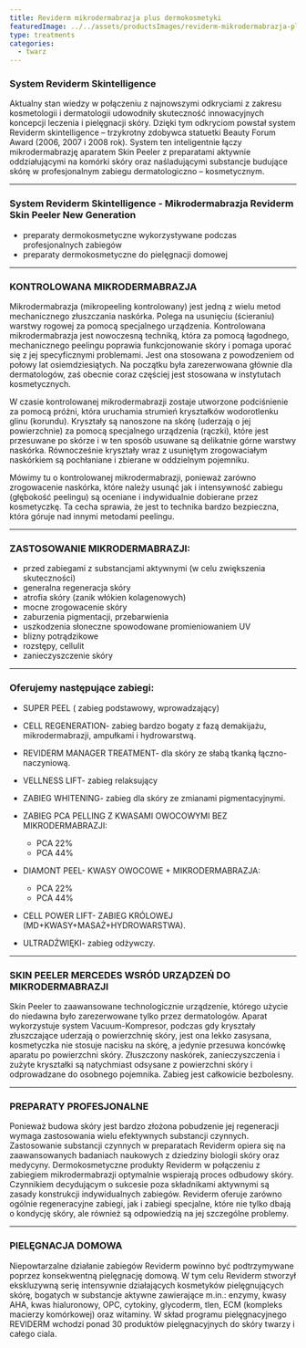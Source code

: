 ```yaml
---
title: Reviderm mikrodermabrazja plus dermokosmetyki
featuredImage: ../../assets/productsImages/reviderm-mikrodermabrazja-plus-dermokosmetyki.jpg
type: treatments
categories:
  - twarz
---
```


### System Reviderm Skintelligence

Aktualny stan wiedzy w połączeniu z najnowszymi odkryciami z zakresu kosmetologii i dermatologii udowodniły skuteczność innowacyjnych koncepcji leczenia i pielęgnacji skóry. Dzięki tym odkryciom powstał system Reviderm skintelligence – trzykrotny zdobywca statuetki Beauty Forum Award (2006, 2007 i 2008 rok). System ten inteligentnie łączy mikrodermabrazję aparatem Skin Peeler z preparatami aktywnie oddziałującymi na komórki skóry oraz naśladującymi substancje budujące skórę w profesjonalnym zabiegu dermatologiczno – kosmetycznym.

---

### System Reviderm Skintelligence - Mikrodermabrazja Reviderm Skin Peeler New Generation

- preparaty dermokosmetyczne wykorzystywane podczas profesjonalnych zabiegów
- preparaty dermokosmetyczne do pielęgnacji domowej

---

### KONTROLOWANA MIKRODERMABRAZJA

Mikrodermabrazja (mikropeeling kontrolowany) jest jedną z wielu metod mechanicznego złuszczania naskórka. Polega na usunięciu (ścieraniu) warstwy rogowej za pomocą specjalnego urządzenia. Kontrolowana mikrodermabrazja jest nowoczesną techniką, która za pomocą łagodnego, mechanicznego peelingu poprawia funkcjonowanie skóry i pomaga uporać się z jej specyficznymi problemami. Jest ona stosowana z powodzeniem od połowy lat osiemdziesiątych. Na początku była zarezerwowana głównie dla dermatologów, zaś obecnie coraz częściej jest stosowana w instytutach kosmetycznych.

W czasie kontrolowanej mikrodermabrazji zostaje utworzone podciśnienie za pomocą próżni, która uruchamia strumień kryształków wodorotlenku glinu (korundu). Kryształy są nanoszone na skórę (uderzają o jej powierzchnie) za pomocą specjalnego urządzenia (rączki), które jest przesuwane po skórze i w ten sposób usuwane są delikatnie górne warstwy naskórka. Równocześnie kryształy wraz z usuniętym zrogowaciałym naskórkiem są pochłaniane i zbierane w oddzielnym pojemniku.

Mówimy tu o kontrolowanej mikrodermabrazji, ponieważ zarówno zrogowacenie naskórka, które należy usunąć jak i intensywność zabiegu (głębokość peelingu) są oceniane i indywidualnie dobierane przez kosmetyczkę. Ta cecha sprawia, że jest to technika bardzo bezpieczna, która góruje nad innymi metodami peelingu.

---

### ZASTOSOWANIE MIKRODERMABRAZJI:

- przed zabiegami z substancjami aktywnymi (w celu zwiększenia skuteczności)
- generalna regeneracja skóry
- atrofia skóry (zanik włókien kolagenowych)
- mocne zrogowacenie skóry
- zaburzenia pigmentacji, przebarwienia
- uszkodzenia słoneczne spowodowane promieniowaniem UV
- blizny potrądzikowe
- rozstępy, cellulit
- zanieczyszczenie skóry

---

### Oferujemy następujące zabiegi:

- SUPER PEEL ( zabieg podstawowy, wprowadzający)
- CELL REGENERATION- zabieg bardzo bogaty z fazą demakijażu, mikrodermabrazji, ampułkami i hydrowarstwą.
- REVIDERM MANAGER TREATMENT- dla skóry ze słabą tkanką łączno-naczyniową.
- VELLNESS LIFT- zabieg relaksujący
- ZABIEG WHITENING- zabieg dla skóry ze zmianami pigmentacyjnymi.
- ZABIEG PCA PELLING Z KWASAMI OWOCOWYMI BEZ MIKRODERMABRAZJI:

  - PCA 22%
  - PCA 44%

- DIAMONT PEEL- KWASY OWOCOWE + MIKRODERMABRAZJA:

  - PCA 22%
  - PCA 44%

- CELL POWER LIFT- ZABIEG KRÓLOWEJ (MD+KWASY+MASAŻ+HYDROWARSTWA).
- ULTRADŹWIĘKI- zabieg odżywczy.

---

### SKIN PEELER MERCEDES WSRÓD URZĄDZEŃ DO MIKRODERMABRAZJI

Skin Peeler to zaawansowane technologicznie urządzenie, którego użycie do niedawna było zarezerwowane tylko przez dermatologów. Aparat wykorzystuje system Vacuum-Kompresor, podczas gdy kryształy złuszczające uderzają o powierzchnię skóry, jest ona lekko zasysana, kosmetyczka nie stosuje nacisku na skórę, a jedynie przesuwa koncówkę aparatu po powierzchni skóry. Złuszczony naskórek, zanieczyszczenia i zużyte kryształki są natychmiast odsysane z powierzchni skóry i odprowadzane do osobnego pojemnika. Zabieg jest całkowicie bezbolesny.

---

### PREPARATY PROFESJONALNE

Ponieważ budowa skóry jest bardzo złożona pobudzenie jej regeneracji wymaga zastosowania wielu efektywnych substancji czynnych. Zastosowanie substancji czynnych w preparatach Reviderm opiera się na zaawansowanych badaniach naukowych z dziedziny biologii skóry oraz medycyny. Dermokosmetyczne produkty Reviderm w połączeniu z zabiegiem mikrodermabrazji optymalnie wspierają proces odbudowy skóry. Czynnikiem decydującym o sukcesie poza składnikami aktywnymi są zasady konstrukcji indywidualnych zabiegów. Reviderm oferuje zarówno ogólnie regeneracyjne zabiegi, jak i zabiegi specjalne, które nie tylko dbają o kondycję skóry, ale również są odpowiedzią na jej szczególne problemy.

---

### PIELĘGNACJA DOMOWA

Niepowtarzalne działanie zabiegów Reviderm powinno być podtrzymywane poprzez konsekwentną pielęgnację domową. W tym celu Reviderm stworzył ekskluzywną serię intensywnie działających kosmetyków pielęgnujących skórę, bogatych w substancje aktywne zawierające m.in.: enzymy, kwasy AHA, kwas hialuronowy, OPC, cytokiny, glycoderm, tlen, ECM (kompleks macierzy komórkowej) oraz witaminy. W skład programu pielęgnacyjnego REVIDERM wchodzi ponad 30 produktów pielęgnacyjnych do skóry twarzy i całego ciala.

